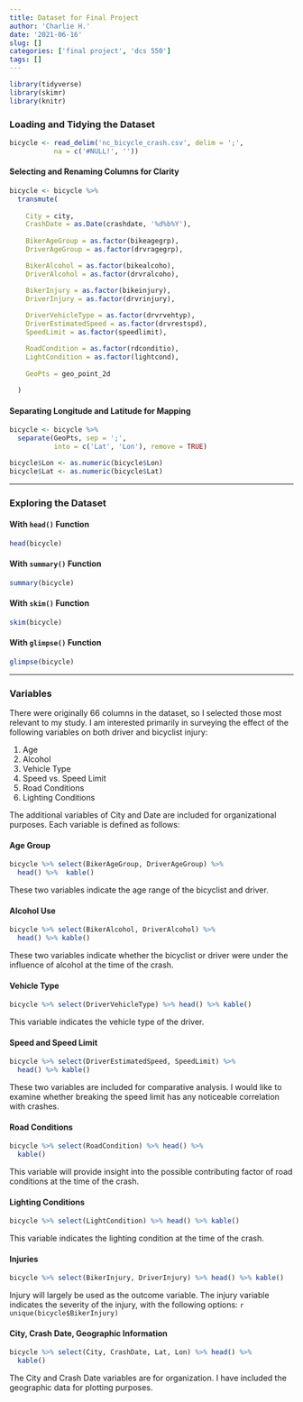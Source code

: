 ```yaml
---
title: Dataset for Final Project
author: 'Charlie H.'
date: '2021-06-16'
slug: []
categories: ['final project', 'dcs 550']
tags: []
---
```


```r
library(tidyverse)
library(skimr)
library(knitr)
```

### Loading and Tidying the Dataset

```r
bicycle <- read_delim('nc_bicycle_crash.csv', delim = ';',
           na = c('#NULL!', ''))
```

#### Selecting and Renaming Columns for Clarity

```r
bicycle <- bicycle %>%
  transmute(
    
    City = city,
    CrashDate = as.Date(crashdate, '%d%b%Y'),
    
    BikerAgeGroup = as.factor(bikeagegrp),
    DriverAgeGroup = as.factor(drvragegrp),

    BikerAlcohol = as.factor(bikealcoho),
    DriverAlcohol = as.factor(drvralcoho),

    BikerInjury = as.factor(bikeinjury),
    DriverInjury = as.factor(drvrinjury),
    
    DriverVehicleType = as.factor(drvrvehtyp),
    DriverEstimatedSpeed = as.factor(drvrestspd),
    SpeedLimit = as.factor(speedlimit),

    RoadCondition = as.factor(rdconditio),
    LightCondition = as.factor(lightcond),
    
    GeoPts = geo_point_2d
    
  )
```

#### Separating Longitude and Latitude for Mapping

```r
bicycle <- bicycle %>% 
  separate(GeoPts, sep = ';',
           into = c('Lat', 'Lon'), remove = TRUE)

bicycle$Lon <- as.numeric(bicycle$Lon)
bicycle$Lat <- as.numeric(bicycle$Lat)
```

-----

### Exploring the Dataset

#### With `head()` Function

``` r
head(bicycle)
```

#### With `summary()` Function
```r
summary(bicycle)
```

#### With `skim()` Function
```r
skim(bicycle)
```

#### With `glimpse()` Function
```r
glimpse(bicycle)
```

-----

### Variables

There were originally 66 columns in the dataset, so I selected those most relevant to my study. I am interested primarily in surveying the effect of the following variables on both driver and bicyclist injury:

1. Age
2. Alcohol
3. Vehicle Type
4. Speed vs. Speed Limit
5. Road Conditions
6. Lighting Conditions

The additional variables of City and Date are included for organizational purposes. Each variable is defined as follows:

#### Age Group

```r
bicycle %>% select(BikerAgeGroup, DriverAgeGroup) %>%
  head() %>%  kable()
```

These two variables indicate the age range of the bicyclist and driver.

#### Alcohol Use

```r
bicycle %>% select(BikerAlcohol, DriverAlcohol) %>%
  head() %>% kable()
```

These two variables indicate whether the bicyclist or driver were under the influence of alcohol at the time of the crash.

#### Vehicle Type

```r
bicycle %>% select(DriverVehicleType) %>% head() %>% kable()
```

This variable indicates the vehicle type of the driver.

#### Speed and Speed Limit

```r
bicycle %>% select(DriverEstimatedSpeed, SpeedLimit) %>%
  head() %>% kable()
```

These two variables are included for comparative analysis. I would like to examine whether breaking the speed limit has any noticeable correlation with crashes.

#### Road Conditions

```r
bicycle %>% select(RoadCondition) %>% head() %>%
  kable()
```

This variable will provide insight into the possible contributing factor of road conditions at the time of the crash.

#### Lighting Conditions

```r
bicycle %>% select(LightCondition) %>% head() %>% kable()
```

This variable indicates the lighting condition at the time of the crash.

#### Injuries

```r
bicycle %>% select(BikerInjury, DriverInjury) %>% head() %>% kable()
```

Injury will largely be used as the outcome variable. The injury variable indicates the severity of the injury, with the following options: `r unique(bicycle$BikerInjury)`

#### City, Crash Date, Geographic Information

```r
bicycle %>% select(City, CrashDate, Lat, Lon) %>% head() %>%
  kable()
```

The City and Crash Date variables are for organization. I have included the geographic data for plotting purposes. 